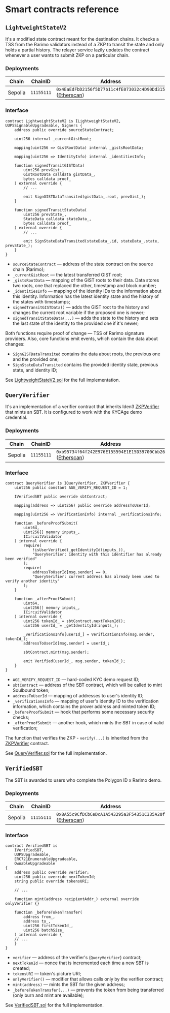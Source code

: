 # Smart contracts reference

<!-- TODO: Add mainnet contracts addresses -->

## `LightweightStateV2`

It's a modified state contract meant for the destination chains.
It checks a TSS from the Rarimo validators instead of a ZKP to transit the state and only holds a partial history.
The relayer service lazily updates the contract whenever a user wants to submit ZKP on a particular chain.

### Deployments

| Chain   | ChainID    | Address                                                                                                                                       |
| ------- | ---------- | --------------------------------------------------------------------------------------------------------------------------------------------- |
| Sepolia | `11155111` | `0x4EaEdFbD2156f5D77b11c4fE073032c4D90Dd315` \([Etherscan](https://sepolia.etherscan.io/address/0x4EaEdFbD2156f5D77b11c4fE073032c4D90Dd315)\) |

### Interface

```solidity
contract LightweightStateV2 is ILightweightStateV2, UUPSSignableUpgradeable, Signers {
    address public override sourceStateContract;

    uint256 internal _currentGistRoot;

    mapping(uint256 => GistRootData) internal _gistsRootData;

    mapping(uint256 => IdentityInfo) internal _identitiesInfo;

    function signedTransitGISTData(
        uint256 prevGist_,
        GistRootData calldata gistData_,
        bytes calldata proof_
    ) external override {
        // ...

        emit SignGISTDataTransited(gistData_.root, prevGist_);
    }

    function signedTransitStateData(
        uint256 prevState_,
        StateData calldata stateData_,
        bytes calldata proof_
    ) external override {
        // ...

        emit SignStateDataTransited(stateData_.id, stateData_.state, prevState_);
    }
}

```

- `sourceStateContract` — address of the state contract on the source chain (Rarimo);
- `_currentGistRoot` — the latest transferred GIST root;
- `_gistsRootData` — mapping of the GIST roots to their data.
  Data stores two roots, one that replaced the other, timestamp and block number;
- `_identitiesInfo` — mapping of the identity IDs to the information about this identity.
  Information has the latest identity state and the history of the states with timestamps;
- `signedTransitGISTData()` — adds the GIST root to the history and changes the current root variable if the proposed one is newer;
- `signedTransitStateData(...)` — adds the state to the history and sets the last state of the identity to the provided one if it's newer;

Both functions require proof of change — TSS of Rarimo signature providers.
Also, core functions emit events, which contain the data about changes:

- `SignGISTDataTransited` contains the data about roots, the previous one and the provided one;
- `SignStateDataTransited` contains the provided identity state, previous state, and identity ID;

See [LightweightStateV2.sol](https://github.com/rarimo/polygonid-integration-contracts/blob/master/contracts/LightweightStateV2.sol) for the full implementation.

## `QueryVerifier`

It's an implementation of a verifier contract that inherits Iden3 [ZKPVerifier](https://github.com/iden3/contracts/blob/master/contracts/verifiers/ZKPVerifier.sol) that mints an SBT.
It is configured to work with the KYCAge demo credential.

### Deployments

| Chain   | ChainID    | Address                                                                                                                                       |
| ------- | ---------- | --------------------------------------------------------------------------------------------------------------------------------------------- |
| Sepolia | `11155111` | `0xb95734f64f242E976E155594E1E15D39700Cbb26` \([Etherscan](https://sepolia.etherscan.io/address/0xb95734f64f242E976E155594E1E15D39700Cbb26)\) |

### Interface

```solidity
contract QueryVerifier is IQueryVerifier, ZKPVerifier {
    uint256 public constant AGE_VERIFY_REQUEST_ID = 1;

    IVerifiedSBT public override sbtContract;

    mapping(address => uint256) public override addressToUserId;

    mapping(uint256 => VerificationInfo) internal _verificationsInfo;

    function _beforeProofSubmit(
        uint64,
        uint256[] memory inputs_,
        ICircuitValidator
    ) internal override {
        require(
            !isUserVerified(_getIdentityId(inputs_)),
            "QueryVerifier: identity with this identifier has already been verified"
        );
        require(
            addressToUserId[msg.sender] == 0,
            "QueryVerifier: current address has already been used to verify another identity"
        );
    }

    function _afterProofSubmit(
        uint64,
        uint256[] memory inputs_,
        ICircuitValidator
    ) internal override {
        uint256 tokenId_ = sbtContract.nextTokenId();
        uint256 userId_ = _getIdentityId(inputs_);

        _verificationsInfo[userId_] = VerificationInfo(msg.sender, tokenId_);
        addressToUserId[msg.sender] = userId_;

        sbtContract.mint(msg.sender);

        emit Verified(userId_, msg.sender, tokenId_);
    }
}
```

- `AGE_VERIFY_REQUEST_ID` — hard-coded KYC demo request ID;
- `sbtContract` — address of the SBT contract, which will be called to mint Soulbound token;
- `addressToUserId` — mapping of addresses to user's identity ID;
- `_verificationsInfo` — mapping of user's identity ID to the verification information, which contains the prover address and minted token ID;
- `_beforeProofSubmit` — hook that performs some necessary security checks;
- `_afterProofSubmit` — another hook, which mints the SBT in case of valid verification;

The function that verifies the ZKP - `verify(...)` is inherited from the [ZKPVerifier](https://github.com/iden3/contracts/blob/master/contracts/verifiers/ZKPVerifier.sol) contract.

See [QueryVerifier.sol](https://github.com/rarimo/polygonid-integration-contracts/blob/master/contracts/QueryVerifier.sol) for the full implementation.

## `VerifiedSBT`

The SBT is awarded to users who complete the Polygon ID x Rarimo demo.

### Deployments

| Chain   | ChainID    | Address                                                                                                                                       |
| ------- | ---------- | --------------------------------------------------------------------------------------------------------------------------------------------- |
| Sepolia | `11155111` | `0x8A55c9CfDCbCeDcA1A543295a3F54351C335A20f` \([Etherscan](https://sepolia.etherscan.io/address/0x8A55c9CfDCbCeDcA1A543295a3F54351C335A20f)\) |

### Interface

```solidity
contract VerifiedSBT is
    IVerifiedSBT,
    UUPSUpgradeable,
    ERC721EnumerableUpgradeable,
    OwnableUpgradeable
{
    address public override verifier;
    uint256 public override nextTokenId;
    string public override tokensURI;

    // ...

    function mint(address recipientAddr_) external override onlyVerifier {}

    function _beforeTokenTransfer(
        address from_,
        address to_,
        uint256 firstTokenId_,
        uint256 batchSize_
    ) internal override {
    // ...
    }
}
```

- `verifier` — address of the verifier's (`QueryVerifier`) contract;
- `nextTokenId` — nonce that is incremented each time a new SBT is created;
- `tokensURI` — token's picture URI;
- `onlyVerifier()` — modifier that allows calls only by the verifier contract;
- `mint(address)` — mints the SBT for the given address;
- `_beforeTokenTransfer(...)` — prevents the token from being transferred (only burn and mint are available);

See [VerifiedSBT.sol](https://github.com/rarimo/polygonid-integration-contracts/blob/master/contracts/VerifiedSBT.sol) for the full implementation.
